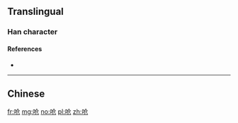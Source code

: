 {{also|嗆}}
==Translingual==

===Han character===
{{Han char|rn=30|rad=口|as=04|sn=7|four=|canj=ROSU|ids=⿰口仓}}

====References====
* {{Han ref|kx=0181.191|hdz=10592.060|uh=545B|ud=21595}}

----

==Chinese==
{{zh-see|嗆}}

[[fr:呛]]
[[mg:呛]]
[[no:呛]]
[[pl:呛]]
[[zh:呛]]
